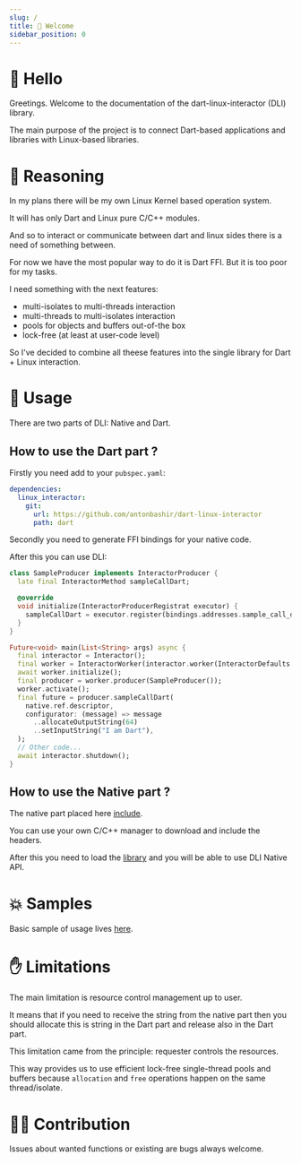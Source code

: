 ```yaml
---
slug: /
title: 👋 Welcome
sidebar_position: 0
---
```


# 👋 Hello

Greetings. Welcome to the documentation of the dart-linux-interactor (DLI) library.

The main purpose of the project is to connect Dart-based applications and libraries with Linux-based libraries.

# 🧠 Reasoning

In my plans there will be my own Linux Kernel based operation system.

It will has only Dart and Linux pure C/C++ modules. 

And so to interact or communicate between dart and linux sides there is a need of something between.

For now we have the most popular way to do it is Dart FFI. But it is too poor for my tasks.

I need something with the next features:
* multi-isolates to multi-threads interaction
* multi-threads to multi-isolates interaction
* pools for objects and buffers out-of-the box
* lock-free (at least at user-code level)

So I've decided to combine all theese features into the single library for Dart + Linux interaction.

# 🔨 Usage

There are two parts of DLI: Native and Dart. 

## How to use the Dart part ?

Firstly you need add to your `pubspec.yaml`:

```yaml
dependencies:
  linux_interactor:
    git:
      url: https://github.com/antonbashir/dart-linux-interactor
      path: dart
```

Secondly you need to generate FFI bindings for your native code.

After this you can use DLI:

```dart
class SampleProducer implements InteractorProducer {
  late final InteractorMethod sampleCallDart;

  @override
  void initialize(InteractorProducerRegistrat executor) {
    sampleCallDart = executor.register(bindings.addresses.sample_call_dart);
  }
}

Future<void> main(List<String> args) async {
  final interactor = Interactor();
  final worker = InteractorWorker(interactor.worker(InteractorDefaults.worker()));
  await worker.initialize();
  final producer = worker.producer(SampleProducer());
  worker.activate();
  final future = producer.sampleCallDart(
    native.ref.descriptor,
    configurator: (message) => message
      ..allocateOutputString(64)
      ..setInputString("I am Dart"),
  );
  // Other code...
  await interactor.shutdown();
}
```

## How to use the Native part ?

The native part placed here [include](https://github.com/antonbashir/dart-linux-interactor/tree/main/native/include).

You can use your own C/C++ manager to download and include the headers.

After this you need to load the [library](https://github.com/antonbashir/dart-linux-interactor/blob/main/dart/native/libinteractor.so) and you will be able to use DLI Native API.

# 💥 Samples

Basic sample of usage lives [here](https://github.com/antonbashir/dart-linux-sample). 

# ✋ Limitations

The main limitation is resource control management up to user. 

It means that if you need to receive the string from the native part then you should allocate this is string in the Dart part and release also in the Dart part.

This limitation came from the principle: requester controls the resources. 

This way provides us to use efficient lock-free single-thread pools and buffers because `allocation` and `free` operations happen on the same thread/isolate.


# 👨‍💻 Contribution

Issues about wanted functions or existing are bugs always welcome.